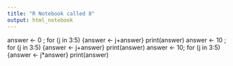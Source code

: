---
title: "R Notebook called 8"
output: html_notebook
---

answer <- 0 ; for (j in 3:5) {answer <- j+answer}
  print(answer)
answer <- 10 ; for (j in 3:5) {answer <- j+answer}
  print(answer)
answer <- 10; for (j in 3:5) {answer <- j*answer}
  print(answer)